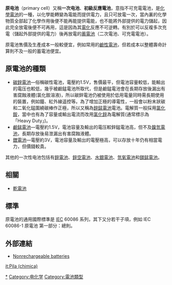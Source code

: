 {{unreferenced|time=2019-03-22T10:16:23+00:00}}

'''原电池'''（primary cell）又稱'''一次电池'''、'''初級反應電池'''，意指不可充電電池，是[[化學電池|化學電池]]的一種，以化學能轉變為電能而提供電力，且只可放電一次，當內裏的化學物質全部起了化學作用後便不能再能提供電能，也不能將外部提供的電力儲起，因此完全放電後便不可再用，這是因為其[[電化學|電化]]反應不可逆轉。有別於可以反複多次充電（儲起外部提供的電力）後再放電的[[蓄電池|蓄電池]]（二次電池、可充電電池）。

原電池售價及生產成本一般較便宜，例如常用的[[鹼性電池|鹼性電池]]，但若成本以整體壽命計算則不及一般的蓄電池便宜。

== 原電池的種類 ==
* [[碳鋅電池|碳鋅電池]]—俗稱碳性電池，電壓約1.5V，售價最平，但電池容量較低，能輸出的電压也較低，幾乎被鹼錳電池所取代，但是鹼錳電池會在長期存放後漏出有害腐蝕液體(氯化銨溶液)，所以碳鋅電池仍被使用於低用電量同時需長期使用的裝置，例如鐘、紅外線遥控等。為了增加正極的導電性，一般會以粉末狀碳和二氧化錳圍繞碳棒作正極，所以又稱為[[鋅錳電池|鋅錳電池]]電池。電解質一般採用[[氯化銨|氯化銨]]，當中也有為了容量或輸出電流而改用[[氯化鋅|氯化鋅]]為電解質(通常標示為「Heavy Duty」)。
* [[鹼錳電池|鹼錳電池]]—電壓約1.5V，電池容量及輸出的電压較鋅錳電池高，但不及[[鎳氫電池|鎳氫電池]]，長期存放後易泄漏出有害腐蝕液體。
* [[鋰電池|鋰電池]]—電壓約3V，電池容量及輸出的電壓極高，可以存放十年仍有相當電力，但價錢較貴。
其他的一次性电池包括有[[鋅電池|鋅電池]]、[[鋅空電池|鋅空電池]]、[[水銀電池|水銀電池]]、[[氫氧電池|氫氧電池]]和[[鎂錳電池|鎂錳電池]]。<br />

== 相關 ==
* [[乾電池|乾電池]]

== 標準 ==
原電池的通用國際標準是 [[IEC|IEC]] 60086 系列，其下又分若干子項，例如 IEC 60086-1 原電池 第一部分：總則。

== 外部連結 ==
{{Commons category|Electric batteries|电池}}
* {{en}}[https://web.archive.org/web/20131022104620/http://electrochem.cwru.edu/encycl/art-b02-batt-nonr.htm Nonrechargeable batteries]

{{電池}}

[[Category:電池|*]]
[[Category:电化学|Category:电化学]]
[[Category:電池類型|Category:電池類型]]

[[it:Pila_(chimica)|it:Pila (chimica)]]